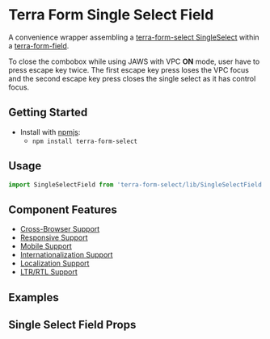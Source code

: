 


<Badge />

# Terra Form Single Select Field

A convenience wrapper assembling a [terra-form-select SingleSelect](https://github.com/cerner/terra-core/tree/main/packages/terra-form-select/src/SingleSelect.jsx) within a [terra-form-field](https://github.com/cerner/terra-core/tree/main/packages/terra-form-field).

To close the combobox while using JAWS with VPC **ON** mode, user have to press escape key twice. The first escape key press loses the VPC focus and the second escape key press closes the single select as it has control focus.

## Getting Started

- Install with [npmjs](https://www.npmjs.com):
  - `npm install terra-form-select`

## Usage

```jsx
import SingleSelectField from 'terra-form-select/lib/SingleSelectField';
```

## Component Features

- [Cross-Browser Support](https://engineering.cerner.com/terra-ui/about/terra-ui/component-standards#cross-browser-support)
- [Responsive Support](https://engineering.cerner.com/terra-ui/about/terra-ui/component-standards#responsive-support)
- [Mobile Support](https://engineering.cerner.com/terra-ui/about/terra-ui/component-standards#mobile-support)
- [Internationalization Support](https://engineering.cerner.com/terra-ui/about/terra-ui/component-standards#internationalization-i18n)
- [Localization Support](https://engineering.cerner.com/terra-ui/about/terra-ui/component-standards#internationalization-i18n)
- [LTR/RTL Support](https://engineering.cerner.com/terra-ui/about/terra-ui/component-standards#ltr--rtl)

## Examples
<SingleSelectFieldExample title="Single Select Field Example" />
<RequiredSingleSelectFieldExample title="Required Single Select Field Example" />
<IncompleteSingleSelectFieldExample title="Incomplete Single Select Field Example" description="Applies theme-specific styling for incomplete. ***Note: Only use incomplete if given specific guidance, reserved for specific applications when no value has been provided. Not for general use.***" />

## Single Select Field Props
<SingleSelectFieldPropsTable />
